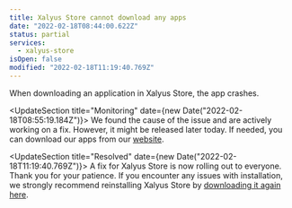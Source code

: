```yaml
---
title: Xalyus Store cannot download any apps
date: "2022-02-18T08:44:00.622Z"
status: partial
services:
  - xalyus-store
isOpen: false
modified: "2022-02-18T11:19:40.769Z"
---
```


When downloading an application in Xalyus Store, the app crashes.

<UpdateSection title="Monitoring" date={new Date("2022-02-18T08:55:19.184Z")}>
  We found the cause of the issue and are actively working on a fix. However, it
  might be released later today. If needed, you can download our apps from our
  [website](https://leocorporation.dev/).
</UpdateSection>

<UpdateSection title="Resolved" date={new Date("2022-02-18T11:19:40.769Z")}>
  A fix for Xalyus Store is now rolling out to everyone. Thank you for your
  patience. If you encounter any issues with installation, we strongly recommend
  reinstalling Xalyus Store by [downloading it again
  here](https://tinyurl.com/DownloadXalyusStore).
</UpdateSection>
